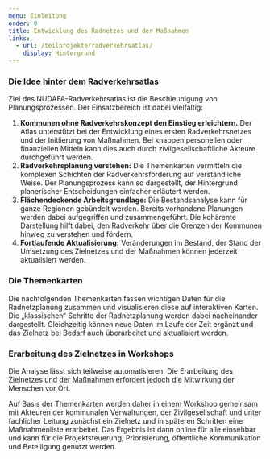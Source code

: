 ```yaml
---
menu: Einleitung
order: 0
title: Entwicklung des Radnetzes und der Maßnahmen
links:
  - url: /teilprojekte/radverkehrsatlas/
    display: Hintergrund
---
```

### Die Idee hinter dem Radverkehrsatlas

Ziel des NUDAFA-Radverkehrsatlas ist die Beschleunigung von Planungsprozessen. Der Einsatzbereich ist dabei vielfältig:&#x20;

1. **Kommunen ohne Radverkehrskonzept den Einstieg erleichtern.** Der Atlas unterstützt bei der Entwicklung eines ersten Radverkehrsnetzes und der Initiierung von Maßnahmen. Bei knappen personellen oder finanziellen Mitteln kann dies auch durch zivilgesellschaftliche Akteure durchgeführt werden.&#x20;
2. **Radverkehrsplanung verstehen:** Die Themenkarten vermitteln die komplexen Schichten der Radverkehrsförderung auf verständliche Weise. Der Planungsprozess kann so dargestellt, der Hintergrund planerischer Entscheidungen einfacher erläutert werden.
3. **Flächendeckende Arbeitsgrundlage:** Die Bestandsanalyse kann für ganze Regionen gebündelt werden. Bereits vorhandene Planungen werden dabei  aufgegriffen und zusammengeführt. Die kohärente Darstellung hilft dabei, den Radverkehr über die Grenzen der Kommunen hinweg zu verstehen und fördern.&#x20;
4. **Fortlaufende Aktualisierung:** Veränderungen im Bestand, der Stand der Umsetzung des Zielnetzes und der Maßnahmen können jederzeit aktualisiert werden.&#x20;

### Die Themenkarten

Die nachfolgenden Themenkarten fassen wichtigen Daten für die Radnetzplanung zusammen und visualisieren diese auf interaktiven Karten. Die  „klassischen“ Schritte der Radnetzplanung werden dabei nacheinander dargestellt. Gleichzeitig können neue Daten im Laufe der Zeit ergänzt und das Zielnetz bei Bedarf auch überarbeitet und aktualisiert werden.

### Erarbeitung des Zielnetzes in Workshops

Die Analyse lässt sich teilweise automatisieren. Die Erarbeitung des Zielnetzes und der Maßnahmen erfordert jedoch die Mitwirkung der Menschen vor Ort.&#x20;

Auf Basis der Themenkarten werden daher in einem Workshop gemeinsam mit Akteuren der kommunalen Verwaltungen, der Zivilgesellschaft und unter fachlicher Leitung zunächst ein Zielnetz und in späteren Schritten eine Maßnahmenliste erarbeitet. Das Ergebnis ist dann online für alle einsehbar und kann für die Projektsteuerung, Priorisierung, öffentliche Kommunikation und Beteiligung genutzt werden.
